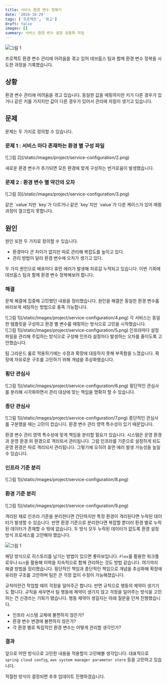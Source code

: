 ```yaml
---
title: 서비스 환경 변수 정복기
date: '2024-10-29'
tags: ['프로젝트', '회고']
draft: false
images: []
summary: 서비스 환경 변수 설정 공통화 작업
---
```


![그림 1](/static/images/project/service-configuration/1.png)

프로젝트 환경 변수 관리에 어려움을 겪고 있어 데브옵스 팀과 함께 환경 변수 정복을 시도한 과정을 기록했습니다.

## 상황

환경 변수 관리에 어려움을 겪고 있습니다.
동일한 값을 매핑하지만 키가 다른 경우가 있거나 같은 키를 가지지만 값이 다른 경우가 있어서 관리에 차질이 생기고 있습니다.

## 문제
문제는 두 가지로 정의할 수 있습니다.

<div className="-mx-2 flex flex-wrap overflow-hidden xl:-mx-2">
    <div className="my-1 w-full overflow-hidden px-2 xl:my-1 xl:w-1/2 xl:px-2">
        <h3>문제 1 : 서비스 마다 존재하는 환경 별 구성 파일</h3>
        ![그림 2](/static/images/project/service-configuration/2.png)
        <p>새로운 환경 변수가 추가되면 모든 환경에 맞게 구성하는 번거로움이 발생했습니다.</p>
    </div>
    <div className="my-1 w-full overflow-hidden px-2 xl:my-1 xl:w-1/2 xl:px-2">
        <h3>문제 2 : 환경 변수 별 약간의 오차</h3>
        ![그림 3](/static/images/project/service-configuration/3.png)
        <p>같은 `value`지만 `key`가 다르거나 같은 `key`지만 `value`가 다른 케이스가 있어 매핑 과정이 껄끄럽지 못합니다.</p>
    </div>
</div>

## 원인

원인 또한 두 가지로 정의할 수 있습니다.

- 환경마다 큰 차이가 없지만 따로 관리해 복잡도를 높이고 있다.
- 관리 방법이 달라 환경 변수에 오차가 생기고 있다.

두 가지 원인으로 배포마다 휴먼 에러가 발생해 피로감 누적되고 있습니다.
이번 기회에 데브옵스 팀과 함께 환경 변수 정복해보려 합니다.

### 해결

문제 해결에 집중해 고민했던 내용을 정리했습니다.
원인을 해결은 동일한 환경 변수를 바라보게 세팅하는 방법으로 충족 가능합니다.

<div className="-mx-2 flex flex-wrap overflow-hidden xl:-mx-2">
    <div className="my-1 w-full overflow-hidden px-2 xl:my-1 xl:w-1/2 xl:px-2">
        ![그림 1](/static/images/project/service-configuration/4.png)
        각 서비스는 동일한 템플릿을 구성하고 환경 별 변수를 매핑하는 방식으로 고민을 시작했습니다.
    </div>
    <div className="my-1 w-full overflow-hidden px-2 xl:my-1 xl:w-1/2 xl:px-2">
        ![그림 1](/static/images/project/service-configuration/5.png)
        인프라마다 설정 파일을 관리해 주입하는 방식으로 구성해 인프라 설정마다 발생하는 오차를 줄이도록 고안했습니다.
    </div>
</div>

팀 그라운드 룰로 적용하기에는 수정과 확장에 대응하지 못해 부족함을 느꼈습니다.
확장에 자유로운 구조를 고민하기 위해 개념을 추상화했습니다.

<div className="-mx-2 flex flex-wrap overflow-hidden xl:-mx-2">
    <div className="my-1 w-full overflow-hidden px-2 xl:my-1 xl:w-1/2 xl:px-2">
        <h3>횡단 관심사</h3>
        ![그림 1](/static/images/project/service-configuration/6.png)
        횡단적인 관심사를 분리해 시각화하면서 관리 대상에 맞는 책임을 명확히 할 수 있습니다.
    </div>
    <div className="my-1 w-full overflow-hidden px-2 xl:my-1 xl:w-1/2 xl:px-2">
        <h3>종단 관심사</h3>
        ![그림 1](/static/images/project/service-configuration/7.png)
        종단적인 관심사를 구분했을 때는 고민이 컸습니다. 환경 변수 관리 영역 특수성이 있기 때문입니다.
    </div>
</div>

환경 변수 관리 영역 특수성에 맞게 책임을 분리할 필요가 있습니다.
시스템은 운영 환경과 운영 환경 외 환경으로 격리되서 관리됩니다.
그럼 인프라를 기준으로 설정하게 되도 운영 환경은 따로 격리되서 관리됩니다.
그렇기에 오히려 휴먼 에러 발생 가능성을 높일 수 있습니다.

<div className="-mx-2 flex flex-wrap overflow-hidden xl:-mx-2">
    <div className="my-1 w-full overflow-hidden px-2 xl:my-1 xl:w-1/2 xl:px-2">
        <h3>인프라 기준 분리</h3>
        ![그림 1](/static/images/project/service-configuration/8.png)
    </div>
    <div className="my-1 w-full overflow-hidden px-2 xl:my-1 xl:w-1/2 xl:px-2">
        <h3>환경 기준 분리</h3>
        ![그림 1](/static/images/project/service-configuration/9.png)
    </div>
</div>

격리된 채로 인프라 기준을 분리한다면 간단하지만 특정 환경이 격리된다면 누락된 데이터가 발생할 수 있습니다.
반면 환경 기준으로 분리한다면 복잡할 뿐더러 환경 별로 누락된 데이터가 존재할 수 밖에 없습니다.
두 방식 모두 누락된 데이터가 없도록 환경 설정 방식 프로세스를 고안해야 했습니다.

![그림 1](/static/images/project/service-configuration/10.png)

해당 방식으로 히스토리를 남기는 방법이 있으면 좋아보입니다.
`Flex`를 활용한 워크플로우나 `Git`을 활용해 이력을 지속적으로 함께 관리하는 것도 방법 같습니다.
여기까지 해결 방법을 정리했습니다.
횡단적인 책임과 종단적인 책임으로 개념을 추상화해 확장에 유리한 구조를 고안하며 팀은 큰 걱정 없이 수정이 가능해졌습니다.

규칙이란건 작업할 때의 걱정을 덜어주곤 합니다.
반면 규칙으로 행동의 제약이 생기기도 합니다.
규칙을 세우면서 팀 행동에 제약이 생기지 않고 걱정을 덜어주는 방식을 고민하는 건 신경쓰는 기회가 됐습니다.
행동 제약이 생길지는 아래 질문을 던져 진행했습니다.

- 인프라 시스템 교체에 불편하지 않은가?
- 환경 변수 변경에 불편하지 않은가?
- 각 환경 별로 독립적인 환경 변수는 어떻게 관리할 생각인가?

### 결과

앞으로 어떤 방식으로 고민한 내용을 적용할지 고민해볼 생각입니다.
대표적으로 `spring cloud config`, `aws system manager parameter store` 등을 고민하고 있습니다.

적절한 방식이 결정되면 추후 업데이트 진행하겠습니다.

